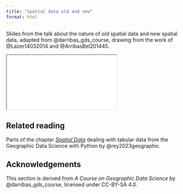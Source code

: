 ```yaml
---
title: "Spatial data old and new"
format: html
---
```


Slides from the talk about the nature of _old_ spatial data and _new_ spatial data, adapted from @darribas_gds_course, drawing from the work of @Lazer14032014 and @ArribasBel201445.

```{=html}
<iframe class="slide-deck" src="slides.html"></iframe>
```

::: {.callout-tip}
## Related reading

Parts of the chapter [_Spatial Data_](https://geographicdata.science/book/notebooks/03_spatial_data.html) dealing with tabular data from
the Geographic Data Science with Python by @rey2023geographic.
:::

## Acknowledgements {.appendix}

This section is derived from _A Course on Geographic Data Science_ by
@darribas_gds_course, licensed under CC-BY-SA 4.0.